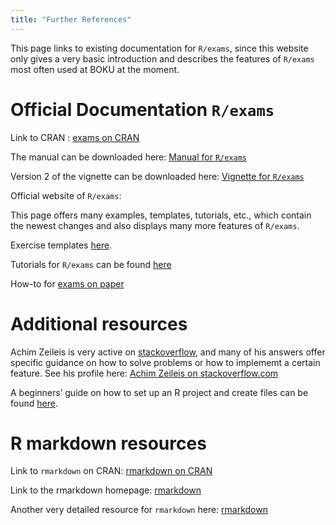 ```yaml
---
title: "Further References"
---
```


This page links to existing documentation for `R/exams`, since this website only gives a very basic introduction and describes the features of `R/exams` most often used at BOKU at the moment.  


# Official Documentation `R/exams` 

Link to CRAN : [exams on CRAN](https://cran.r-project.org/package=exams)

The manual can be downloaded here: [Manual for `R/exams`](files/manual_exams.pdf)

Version 2 of the vignette can be downloaded here: [Vignette for `R/exams`](files/vignette_exams.pdf)

Official website of `R/exams`: [](https://www.r-exams.org)

This page offers many examples, templates, tutorials, etc., which contain the newest changes and also displays many more features of `R/exams`. 

Exercise templates [here](https://www.r-exams.org/templates/). 

Tutorials for `R/exams` can be found [here](https://www.r-exams.org/tutorials/)

How-to for [exams on paper](https://www.r-exams.org/tutorials/exams2nops/)

# Additional resources 

Achim Zeileis is very active on [stackoverflow](https://stackoverflow.com/questions), and many of his answers offer specific guidance on how to solve problems or how to implememt a certain feature. See his profile here: [Achim Zeileis on stackoverflow.com](https://stackoverflow.com/users/4233642/achim-zeileis)

A beginners' guide on how to set up an R project and create files can be found [here](https://bookdown.org/daniel_dauber_io/r4np_book/starting-your-r-projects.html). 

# R markdown resources 

Link to `rmarkdown` on CRAN: [rmarkdown on CRAN](https://cran.r-project.org/package=rmarkdown)

Link to the rmarkdown homepage: [rmarkdown](https://rmarkdown.rstudio.com)

Another very detailed resource for `rmarkdown` here: [rmarkdown ](https://bookdown.org/yihui/rmarkdown/)


